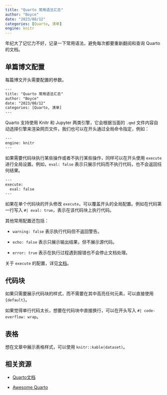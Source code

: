 ```yaml
---
title: "Quarto 常用语法汇总"
author: "Boyce"
date: "2023/08/12"
categories: [Quarto, 清单]
engine: knitr
---
```


年纪大了记忆力不好，记录一下常用语法，避免每次都要重新翻阅和查询 Quarto 的文档。

## 单篇博文配置

每篇博文开头需要配置的参数。

```default
---
title: "Quarto 常用语法汇总"
author: "Boyce"
date: "2023/08/12"
categories: [Quarto, 清单]
---
```

Quarto 支持使用 Knitr 和 Jupyter 两类引擎，它会根据当面的 `.qmd` 文件内容自动选择引擎来渲染网页文件，我们也可以在开头通过全局命令指定，例如：

```default
---
engine: knitr
---
```

如果需要代码块执行某些操作或者不执行某些操作，同样可以在开头使用 `execute` 进行全局设置。例如，`eval: false` 表示只展示代码而不执行代码，也不会返回任何结果。

```default
---
execute: 
  eval: false
---
```

如果在单个代码块的开头修改 `execute`，可以覆盖开头的全局配置。例如在代码第一行写入 `#| eval: true`，表示在该代码块上执行代码。

其他常用配置还包括：

-   `warning: false` 表示执行代码但不返回警告。

-   `echo: false` 表示只展示输出结果，但不展示源代码。

-   `error: true` 表示在执行过程遇到报错也不会停止文档处理。

关于 `execute` 的配置，详见[文档](https://quarto.org/docs/reference/cells/cells-knitr.html#code-output)。

## 代码块

如果只需要展示代码块的样式，而不需要在其中高亮任何元素，可以直接使用 `{default}`。

如果觉得单行代码太长，想要在代码块中直接换行，可以在开头写入 `#| code-overflow: wrap`。

## 表格

想在文章中展示表格样式，可以使用 `knitr::kable(dataset)`。

## 相关资源

-   [Quarto文档](https://quarto.org/docs/reference/)

-   [Awesome Quarto](https://github.com/mcanouil/awesome-quarto)
